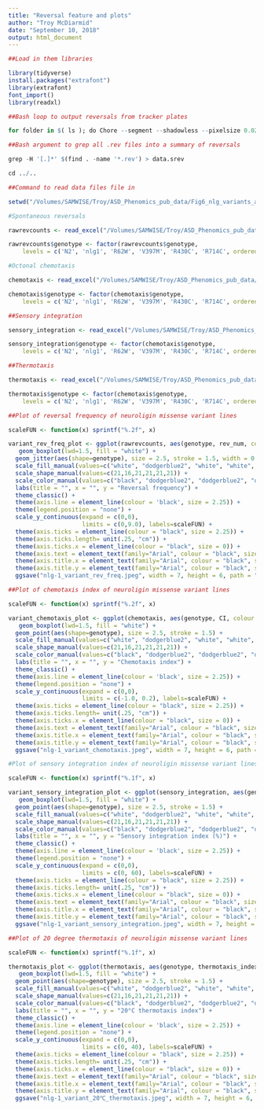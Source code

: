 ```yaml
---
title: "Reversal feature and plots"
author: "Troy McDiarmid"
date: "September 10, 2018"
output: html_document
---
```


```r
##Load in them libraries

library(tidyverse)
install.packages("extrafont")
library(extrafont)
font_import()
library(readxl)

```



```r

##Bash loop to output reversals from tracker plates

for folder in $( ls ); do Chore --segment --shadowless --pixelsize 0.027 --minimum-move-body 2 --minimum-time 20 --output speed,midline,morphwidth --plugin Reoutline::despike --plugin Respine --plugin MeasureReversal::tap::dt=1::collect=0.5  $folder; done

##Bash argument to grep all .rev files into a summary of reversals

grep -H '[.]*' $(find . -name '*.rev') > data.srev

cd ../..

```


```r

##Command to read data files file in 

setwd("/Volumes/SAMWISE/Troy/ASD_Phenomics_pub_data/Fig6_nlg_variants_additional_behav_assays_2019")

#Spontaneous reversals

rawrevcounts <- read_excel("/Volumes/SAMWISE/Troy/ASD_Phenomics_pub_data/Fig6_nlg_variants_additional_behav_assays_2019/NLG1_variant_reversals_0514_2019.xlsx", col_names = TRUE)

rawrevcounts$genotype <- factor(rawrevcounts$genotype,
    levels = c('N2', 'nlg1', 'R62W', 'V397M', 'R430C', 'R714C', ordered = TRUE))

#Octonal chemotaxis

chemotaxis <- read_excel("/Volumes/SAMWISE/Troy/ASD_Phenomics_pub_data/Fig6_nlg_variants_additional_behav_assays_2019/ASD_phenomics_NLGN_variant_oct_chemotaxis_0517_2019.xlsx", col_names = TRUE)

chemotaxis$genotype <- factor(chemotaxis$genotype,
    levels = c('N2', 'nlg1', 'R62W', 'V397M', 'R430C', 'R714C', ordered = TRUE))

##Sensory integration

sensory_integration <- read_excel("/Volumes/SAMWISE/Troy/ASD_Phenomics_pub_data/Fig6_nlg_variants_additional_behav_assays_2019/asd_phenomics_nlg_variant_sensory_integration_0521_2019.xlsx", col_names = TRUE)

sensory_integration$genotype <- factor(chemotaxis$genotype,
    levels = c('N2', 'nlg1', 'R62W', 'V397M', 'R430C', 'R714C', ordered = TRUE))

##Thermotaxis

thermotaxis <- read_excel("/Volumes/SAMWISE/Troy/ASD_Phenomics_pub_data/Fig6_nlg_variants_additional_behav_assays_2019/ASD_phenomics_nlg1_variants_thermotaxis_0521_2019.xlsx", col_names = TRUE)

thermotaxis$genotype <- factor(chemotaxis$genotype,
    levels = c('N2', 'nlg1', 'R62W', 'V397M', 'R430C', 'R714C', ordered = TRUE))

```



```r

##Plot of reversal frequency of neuroligin missense variant lines  

scaleFUN <- function(x) sprintf("%.2f", x)

variant_rev_freq_plot <- ggplot(rawrevcounts, aes(genotype, rev_num, colour = genotype, fill = genotype)) +
   geom_boxplot(lwd=1.5, fill = "white") +
  geom_jitter(aes(shape=genotype), size = 2.5, stroke = 1.5, width = 0.2) +
  scale_fill_manual(values=c("white", "dodgerblue2", "white", "white", "white", "white")) +
  scale_shape_manual(values=c(21,16,21,21,21,21)) +
  scale_color_manual(values=c("black", "dodgerblue2", "dodgerblue2", "dodgerblue2", "dodgerblue2", "dodgerblue2")) +
  labs(title = "", x = "", y = "Reversal frequency") +
  theme_classic() + 
  theme(axis.line = element_line(colour = 'black', size = 2.25)) +
  theme(legend.position = "none") +
  scale_y_continuous(expand = c(0,0),
                     limits = c(0,9.0), labels=scaleFUN) +
  theme(axis.ticks = element_line(colour = "black", size = 2.25)) +
  theme(axis.ticks.length= unit(.25, "cm")) +
  theme(axis.ticks.x = element_line(colour = "black", size = 0)) +
  theme(axis.text = element_text(family="Arial", colour = "black", size = 30)) +
  theme(axis.title.x = element_text(family="Arial", colour = "black", size = 30)) +
  theme(axis.title.y = element_text(family="Arial", colour = "black", size = 30)) +
  ggsave("nlg-1_variant_rev_freq.jpeg", width = 7, height = 6, path = "/Users/troymcdiarmid/Desktop/ASD_Screen_materials")

##Plot of chemotaxis index of neuroligin missense variant lines

scaleFUN <- function(x) sprintf("%.2f", x)

variant_chemotaxis_plot <- ggplot(chemotaxis, aes(genotype, CI, colour = genotype, fill = genotype)) +
   geom_boxplot(lwd=1.5, fill = "white") +
  geom_point(aes(shape=genotype), size = 2.5, stroke = 1.5) +
  scale_fill_manual(values=c("white", "dodgerblue2", "white", "white", "white", "white")) +
  scale_shape_manual(values=c(21,16,21,21,21,21)) +
  scale_color_manual(values=c("black", "dodgerblue2", "dodgerblue2", "dodgerblue2", "dodgerblue2", "dodgerblue2")) +
  labs(title = "", x = "", y = "Chemotaxis index") +
  theme_classic() + 
  theme(axis.line = element_line(colour = 'black', size = 2.25)) +
  theme(legend.position = "none") +
  scale_y_continuous(expand = c(0,0),
                     limits = c(-1.0, 0.2), labels=scaleFUN) +
  theme(axis.ticks = element_line(colour = "black", size = 2.25)) +
  theme(axis.ticks.length= unit(.25, "cm")) +
  theme(axis.ticks.x = element_line(colour = "black", size = 0)) +
  theme(axis.text = element_text(family="Arial", colour = "black", size = 30)) +
  theme(axis.title.x = element_text(family="Arial", colour = "black", size = 30)) +
  theme(axis.title.y = element_text(family="Arial", colour = "black", size = 30)) +
  ggsave("nlg-1_variant_chemotaxis.jpeg", width = 7, height = 6, path = "/Users/troymcdiarmid/Desktop/ASD_Screen_materials") 

#Plot of sensory integration index of neuroligin missense variant lines

scaleFUN <- function(x) sprintf("%.1f", x)

variant_sensory_integration_plot <- ggplot(sensory_integration, aes(genotype, AA_index, colour = genotype, fill = genotype)) +
   geom_boxplot(lwd=1.5, fill = "white") +
  geom_point(aes(shape=genotype), size = 2.5, stroke = 1.5) +
  scale_fill_manual(values=c("white", "dodgerblue2", "white", "white", "white", "white")) +
  scale_shape_manual(values=c(21,16,21,21,21,21)) +
  scale_color_manual(values=c("black", "dodgerblue2", "dodgerblue2", "dodgerblue2", "dodgerblue2", "dodgerblue2")) +
  labs(title = "", x = "", y = "Sensory integration index (%)") +
  theme_classic() + 
  theme(axis.line = element_line(colour = 'black', size = 2.25)) +
  theme(legend.position = "none") +
  scale_y_continuous(expand = c(0,0),
                     limits = c(0, 60), labels=scaleFUN) +
  theme(axis.ticks = element_line(colour = "black", size = 2.25)) +
  theme(axis.ticks.length= unit(.25, "cm")) +
  theme(axis.ticks.x = element_line(colour = "black", size = 0)) +
  theme(axis.text = element_text(family="Arial", colour = "black", size = 30)) +
  theme(axis.title.x = element_text(family="Arial", colour = "black", size = 30)) +
  theme(axis.title.y = element_text(family="Arial", colour = "black", size = 30)) +
  ggsave("nlg-1_variant_sensory_integration.jpeg", width = 7, height = 6, path = "/Users/troymcdiarmid/Desktop/ASD_Screen_materials") 

##Plot of 20 degree thermotaxis of neuroligin missense variant lines 

scaleFUN <- function(x) sprintf("%.1f", x)

thermotaxis_plot <- ggplot(thermotaxis, aes(genotype, thermotaxis_index, colour = genotype, fill = genotype)) +
   geom_boxplot(lwd=1.5, fill = "white") +
  geom_point(aes(shape=genotype), size = 2.5, stroke = 1.5) +
  scale_fill_manual(values=c("white", "dodgerblue2", "white", "white", "white", "white")) +
  scale_shape_manual(values=c(21,16,21,21,21,21)) +
  scale_color_manual(values=c("black", "dodgerblue2", "dodgerblue2", "dodgerblue2", "dodgerblue2", "dodgerblue2")) +
  labs(title = "", x = "", y = "20°C thermotaxis index") +
  theme_classic() + 
  theme(axis.line = element_line(colour = 'black', size = 2.25)) +
  theme(legend.position = "none") +
  scale_y_continuous(expand = c(0,0),
                     limits = c(0, 40), labels=scaleFUN) +
  theme(axis.ticks = element_line(colour = "black", size = 2.25)) +
  theme(axis.ticks.length= unit(.25, "cm")) +
  theme(axis.ticks.x = element_line(colour = "black", size = 0)) +
  theme(axis.text = element_text(family="Arial", colour = "black", size = 30)) +
  theme(axis.title.x = element_text(family="Arial", colour = "black", size = 30)) +
  theme(axis.title.y = element_text(family="Arial", colour = "black", size = 30)) +
  ggsave("nlg-1_variant_20℃_thermotaxis.jpeg", width = 7, height = 6, path = "/Users/troymcdiarmid/Desktop/ASD_Screen_materials") 

```

